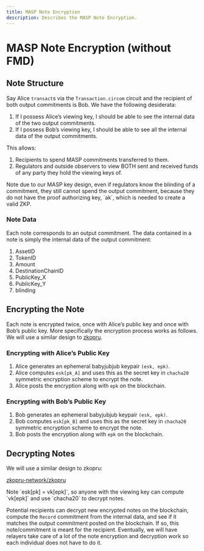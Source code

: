 ```yaml
---
title: MASP Note Encryption
description: Describes the MASP Note Encryption.
---
```



# MASP Note Encryption (without FMD)

## Note Structure

Say Alice `transact`s via the `Transaction.circom` circuit and the recipient of both output commitments is Bob. We have the following desiderata:

1. If I possess Alice’s viewing key, I should be able to see the internal data of the two output commitments.
2. If I possess Bob’s viewing key, I should be able to see all the internal data of the output commitments.

This allows:

1. Recipients to spend MASP commitments transferred to them.
2. Regulators and outside observers to view BOTH sent and received funds of any party they hold the viewing keys of.

<Callout type="info">
    Note due to our MASP key design, even if regulators know the blinding of a commitment, they still cannot spend the output commitment, because they do not have the proof authorizing key, `ak`, which is needed to create a valid ZKP.
</Callout>

### Note Data

Each note corresponds to an output commitment. The data contained in a note is simply the internal data of the output commitment:

1. AssetID
2. TokenID
3. Amount
4. DestinationChainID
5. PublicKey_X
6. PublicKey_Y
7. blinding

## Encrypting the Note

Each note is encrypted twice, once with Alice’s public key and once with Bob’s public key. More specifically the encryption process works as follows. We will use a similar design to [zkopru](https://github.com/zkopru-network/zkopru/blob/340d5f3f0b4c5112e767bef122c42cdd6f0ab89c/packages/transaction/src/utxo.ts#L53-L80).

### Encrypting with Alice’s Public Key

1. Alice generates an ephemeral babyjubjub keypair `(esk, epk)`.
2. Alice computes `esk[pk_A]` and uses this as the secret key in `chacha20` symmetric encryption scheme to encrypt the note.
3. Alice posts the encryption along with `epk` on the blockchain.

### Encrypting with Bob’s Public Key

1. Bob generates an ephemeral babyjubjub keypair `(esk, epk)`.
2. Bob computes `esk[pk_B]` and uses this as the secret key in `chacha20` symmetric encryption scheme to encrypt the note.
3. Bob posts the encryption along with `epk` on the blockchain.

## Decrypting Notes

We will use a similar design to zkopru:

[zkopru-network/zkopru](https://github.com/zkopru-network/zkopru/blob/340d5f3f0b4c5112e767bef122c42cdd6f0ab89c/packages/transaction/src/utxo.ts#L112-L171)

<Callout type="info">
    Note `esk[pk] = vk[epk]`, so anyone with the viewing key can compute `vk[epk]` and use `chacha20` to decrypt notes.
</Callout>

Potential recipients can decrypt new encrypted notes on the blockchain, compute the `Record` commitment from the internal data, and see if it matches the output commitment posted on the blockchain. If so, this note/commitment is meant for the recipient. Eventually, we will have relayers take care of a lot of the note encryption and decryption work so each individual does not have to do it.
